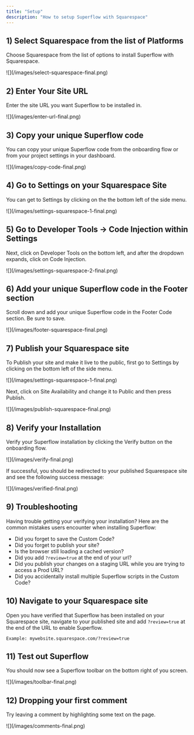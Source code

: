 ```yaml
---
title: "Setup"
description: "How to setup Superflow with Squarespace"
---
```




## 1) Select Squarespace from the list of Platforms

Choose Squarespace from the list of options to install Superflow with Squarespace.

<Frame>
![](/images/select-squarespace-final.png)
</Frame>

## 2) Enter Your Site URL

Enter the site URL you want Superflow to be installed in.

<Frame>
![](/images/enter-url-final.png)
</Frame>

## 3) Copy your unique Superflow code

You can copy your unique Superflow code from the onboarding flow or from your project settings in your dashboard.

<Frame>
![](/images/copy-code-final.png)
</Frame>

## 4) Go to Settings on your Squarespace Site

You can get to Settings by clicking on the the bottom left of the side menu.

<Frame>
![](/images/settings-squarespace-1-final.png)
</Frame>

## 5) Go to Developer Tools -> Code Injection within Settings
Next, click on Developer Tools on the bottom left, and after the dropdown expands, click on Code Injection.

<Frame>
![](/images/settings-squarespace-2-final.png)
</Frame>

## 6) Add your unique Superflow code in the Footer section

Scroll down and add your unique Superflow code in the Footer Code section. Be sure to save.

<Frame>
![](/images/footer-squarespace-final.png)
</Frame>

## 7) Publish your Squarespace site

To Publish your site and make it live to the public, first go to Settings by clicking on the bottom left of the side menu.

<Frame>
![](/images/settings-squarespace-1-final.png)
</Frame>

Next, click on Site Availability and change it to Public and then press Publish.

<Frame>
![](/images/publish-squarespace-final.png)
</Frame>


## 8) Verify your Installation

Verify your Superflow installation by clicking the Verify button on the onboarding flow.

<Frame>
![](/images/verify-final.png)
</Frame>

If successful, you should be redirected to your published Squarespace site and see the following success message:

<Frame>
![](/images/verified-final.png)
</Frame>

## 9) Troubleshooting

Having trouble getting your verifying your installation? Here are the common mistakes users encounter when installing Superflow:

 - Did you forget to save the Custom Code?
 - Did you forget to publish your site?
 - Is the browser still loading a cached version?
 - Did you add `?review=true` at the end of your url?
 - Did you publish your changes on a staging URL while you are trying to access a Prod URL?
 - Did you accidentally install multiple Superflow scripts in the Custom Code?


## 10) Navigate to your Squarespace site 

Open you have verified that Superflow has been installed on your Squarespace site, navigate to your published site and add `?review=true` at the end of the URL to enable Superflow. 

`Example: mywebsite.squarespace.com/?review=true`


## 11) Test out Superflow

You should now see a Superflow toolbar on the bottom right of you screen.

<Frame>
![](/images/toolbar-final.png)
</Frame>




## 12) Dropping your first comment
Try leaving a comment by highlighting some text on the page.

<Frame>
![](/images/comments-final.png)
</Frame>

